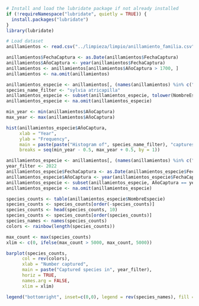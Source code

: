 ```r
# Install and load the lubridate package if not already installed
if (!requireNamespace("lubridate", quietly = TRUE)) {
  install.packages("lubridate")
}
library(lubridate)
```

```r
# Load dataset
anillamientos <- read.csv("../limpieza/limpio/anillamiento_familia.csv")
```

```r
anillamientos$FechaCaptura <- as.Date(anillamientos$FechaCaptura)
anillamientos$AñoCaptura <- year(anillamientos$FechaCaptura)
anillamientos <- anillamientos[anillamientos$AñoCaptura > 1700, ]
anillamientos <- na.omit(anillamientos)

anillamientos_especie <- anillamientos[, (names(anillamientos) %in% c("NombreEspecie", "FechaCaptura", "AñoCaptura"))]
species_name_filter <- "sylvia atricapilla"
anillamientos_especie <- subset(anillamientos_especie, tolower(NombreEspecie) == tolower(species_name_filter))
anillamientos_especie <- na.omit(anillamientos_especie)

min_year <- min(anillamientos$AñoCaptura)
max_year <- max(anillamientos$AñoCaptura)

hist(anillamientos_especie$AñoCaptura,
     xlab = "Year",
     ylab = "Frequency",
     main = paste(paste("Histogram of", species_name_filter), "captures per Year"),
     breaks = seq(min_year - 0.5, max_year + 0.5, by = 1))
```

```r
anillamientos_especie <- anillamientos[, (names(anillamientos) %in% c("NombreEspecie", "FechaCaptura"))]
year_filter <- 2022
anillamientos_especie$FechaCaptura <- as.Date(anillamientos_especie$FechaCaptura)
anillamientos_especie$AñoCaptura <- year(anillamientos_especie$FechaCaptura)
anillamientos_especie <- subset(anillamientos_especie, AñoCaptura == year_filter)
anillamientos_especie <- na.omit(anillamientos_especie)

species_counts <- table(anillamientos_especie$NombreEspecie)
species_counts <- species_counts[order(-species_counts)]
species_counts <- head(species_counts, 10)
species_counts <- species_counts[order(species_counts)]
species_names <- names(species_counts)
colors <- rainbow(length(species_counts))

max_count <- max(species_counts)
xlim <- c(0, ifelse(max_count > 5000, max_count, 5000))

barplot(species_counts,
      col = rev(colors),
      xlab = "Number captured",
      main = paste("Captured species in", year_filter),
      horiz = TRUE,
      names.arg = FALSE,
      xlim = xlim)

legend("bottomright", inset=c(0,0), legend = rev(species_names), fill = colors, bg = adjustcolor("white", alpha = 0.8))
```
